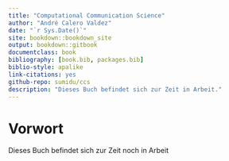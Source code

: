 ```yaml
--- 
title: "Computational Communication Science"
author: "André Calero Valdez"
date: "`r Sys.Date()`"
site: bookdown::bookdown_site
output: bookdown::gitbook
documentclass: book
bibliography: [book.bib, packages.bib]
biblio-style: apalike
link-citations: yes
github-repo: sumidu/ccs
description: "Dieses Buch befindet sich zur Zeit in Arbeit."
---
```


# Vorwort {-}

Dieses Buch befindet sich zur Zeit noch in Arbeit

